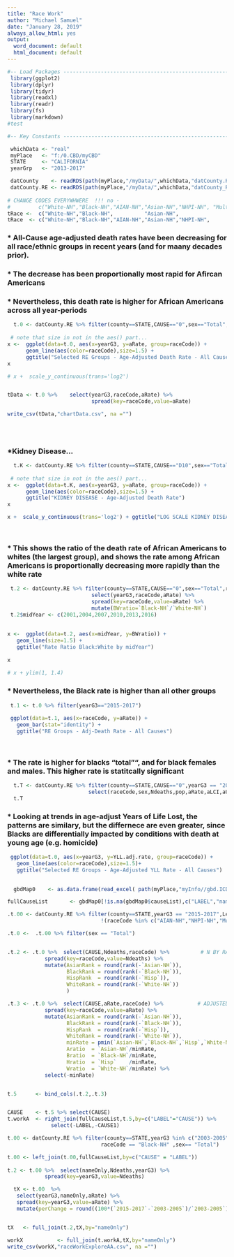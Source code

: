 ```yaml
---
title: "Race Work"
author: "Michael Samuel"
date: "January 28, 2019"
always_allow_html: yes
output:
  word_document: default
  html_document: default
---
```

```r

#-- Load Packages ------------------------------------------------------------
 library(ggplot2)
 library(dplyr)
 library(tidyr)
 library(readxl)
 library(readr) 
 library(fs)
 library(markdown)
#test

#-- Key Constants -----------------------------------------------------------

 whichData <- "real"
 myPlace   <- "f:/0.CBD/myCBD"
 STATE     <- "CALIFORNIA"
 yearGrp   <- "2013-2017"

 datCounty    <- readRDS(path(myPlace,"/myData/",whichData,"datCounty.RDS"))
 datCounty.RE <- readRDS(path(myPlace,"/myData/",whichData,"datCounty_RE.RDS"))
 
# CHANGE CODES EVERYWHWERE  !!! no -
#         c("White-NH","Black-NH","AIAN-NH","Asian-NH","NHPI-NH", "Multi-NH","Hisp")
tRace <-  c("White-NH","Black-NH",          "Asian-NH",                      "Hisp")
tRace  <- c("White-NH","Black-NH","AIAN-NH","Asian-NH","NHPI-NH",            "Hisp")

```



### * All-Cause age-adjusted death rates have been decreasing for all race/ethnic groups in recent years (and for maany decades prior). 
### * The decrease has been proportionally most rapid for Afircan Americans
### * Nevertheless, this death rate is higher for African Americans across all year-periods 


```r
  t.0 <- datCounty.RE %>% filter(county==STATE,CAUSE=="0",sex=="Total",raceCode %in% tRace)
 
 # note that size in not in the aes() part...
x <-  ggplot(data=t.0, aes(x=yearG3, y=aRate, group=raceCode)) +
      geom_line(aes(color=raceCode),size=1.5) +
      ggtitle("Selected RE Groups - Age-Adjusted Death Rate - All Causes") 
x 

# x +  scale_y_continuous(trans='log2')


tData <- t.0 %>%    select(yearG3,raceCode,aRate) %>%
                           spread(key=raceCode,value=aRate) 

write_csv(tData,"chartData.csv", na ="")

 
 
```


### *Kidney Disease...

```r
  t.K <- datCounty.RE %>% filter(county==STATE,CAUSE=="D10",sex=="Total",raceCode %in% tRace)
 
 # note that size in not in the aes() part...
x <-  ggplot(data=t.K, aes(x=yearG3, y=aRate, group=raceCode)) +
      geom_line(aes(color=raceCode),size=1.5) +
      ggtitle("KIDNEY DISEASE - Age-Adjusted Death Rate") 
x 

x +  scale_y_continuous(trans='log2') + ggtitle("LOG SCALE KIDNEY DISEASE - Age-Adjusted Death Rate")
 
 
```






### * This shows the ratio of the death rate of African Americans to whites (the largest group), and shows the rate among African Americans is proportionally decreasing more rapidly than the white rate

```r

 t.2 <- datCounty.RE %>% filter(county==STATE,CAUSE=="0",sex=="Total",raceCode %in% c("White-NH","Black-NH")) %>%
                           select(yearG3,raceCode,aRate) %>%
                           spread(key=raceCode,value=aRate) %>%
                           mutate(BWratio=`Black-NH`/`White-NH`)
 t.2$midYear <- c(2001,2004,2007,2010,2013,2016)
 
 
x <-  ggplot(data=t.2, aes(x=midYear, y=BWratio)) +
   geom_line(size=1.5) +
   ggtitle("Rate Ratio Black:White by midYear") 
 
x
 
# x + ylim(1, 1.4) 
```

### * Nevertheless, the Black rate is higher than all other groups

```r

 t.1 <- t.0 %>% filter(yearG3=="2015-2017")
 
 ggplot(data=t.1, aes(x=raceCode, y=aRate)) +
   geom_bar(stat="identity") +
   ggtitle("RE Groups - Adj-Death Rate - All Causes") 
 
  
```



### * The rate is higher for blacks "total"", and for black females and males. This higher rate is statitcally significant


```r
  t.T <- datCounty.RE %>% filter(county==STATE,CAUSE=="0",yearG3 == "2015-2017",raceCode != "Multi-NH") %>%
                          select(raceCode,sex,Ndeaths,pop,aRate,aLCI,aUCI) 
  t.T
```

### * Looking at trends in age-adjust Years of Life Lost, the patterns are similary, but the differnece are even greater, since Blacks are differentially impacted by conditions with death at young age (e.g. homicide)


```r
 ggplot(data=t.0, aes(x=yearG3, y=YLL.adj.rate, group=raceCode)) +
   geom_line(aes(color=raceCode),size=1.5)+
   ggtitle("Selected RE Groups - Age-Adjusted YLL Rate - All Causes") 
 
```



```r
  gbdMap0    <- as.data.frame(read_excel( path(myPlace,"myInfo//gbd.ICD.Map.xlsx/"), sheet="main")) 

fullCauseList       <- gbdMap0[!is.na(gbdMap0$causeList),c("LABEL","nameOnly")] %>% arrange(LABEL)

```





```r

.t.00 <- datCounty.RE %>% filter(county==STATE,yearG3 == "2015-2017",Level=="lev2",
                              !(raceCode %in% c("AIAN-NH","NHPI-NH","Multi-NH")) )  

.t.0 <-  .t.00 %>% filter(sex == "Total")  


.t.2 <- .t.0 %>%  select(CAUSE,Ndeaths,raceCode) %>%          # N BY RACE + N RANK  (8)
            spread(key=raceCode,value=Ndeaths) %>%
            mutate(AsianRank = round(rank(-`Asian-NH`)),
                   BlackRank = round(rank(-`Black-NH`)),
                   HispRank  = round(rank(-`Hisp`)),
                   WhiteRank = round(rank(-`White-NH`))
                   )

.t.3 <- .t.0 %>%  select(CAUSE,aRate,raceCode) %>%           # ADJUSTED RATE BY RACE + RANK + RATIO (12)
            spread(key=raceCode,value=aRate) %>%
            mutate(AsianRank = round(rank(-`Asian-NH`)),
                   BlackRank = round(rank(-`Black-NH`)),
                   HispRank  = round(rank(-`Hisp`)),
                   WhiteRank = round(rank(-`White-NH`)),
                   minRate = pmin(`Asian-NH`,`Black-NH`,`Hisp`,`White-NH`,na.rm = TRUE),
                   Aratio  = `Asian-NH`/minRate,
                   Bratio  = `Black-NH`/minRate,
                   Hratio  = `Hisp`    /minRate,
                   Wratio  = `White-NH`/minRate) %>%
            select(-minRate)


t.5      <- bind_cols(.t.2,.t.3) 


CAUSE    <- t.5 %>% select(CAUSE)
t.workA  <- right_join(fullCauseList,t.5,by=c("LABEL"="CAUSE")) %>%
              select(-LABEL,-CAUSE1)

```

```r

t.00 <- datCounty.RE %>% filter(county==STATE,yearG3 %in% c("2003-2005","2015-2017"),Level=="lev2",
                              raceCode == "Black-NH" ,sex== "Total")  

t.00 <- left_join(t.00,fullCauseList,by=c("CAUSE" = "LABEL"))
     
t.2 <- t.00 %>%  select(nameOnly,Ndeaths,yearG3) %>% 
            spread(key=yearG3,value=Ndeaths) 

  tX <- t.00  %>%
   select(yearG3,nameOnly,aRate) %>%
   spread(key=yearG3,value=aRate) %>%
   mutate(perChange = round((100*(`2015-2017`-`2003-2005`)/`2003-2005`),1)  ) 


tX   <- full_join(t.2,tX,by="nameOnly")

```




```r
workX           <- full_join(t.workA,tX,by="nameOnly")
write_csv(workX,"raceWorkExploreAA.csv", na ="")

```

